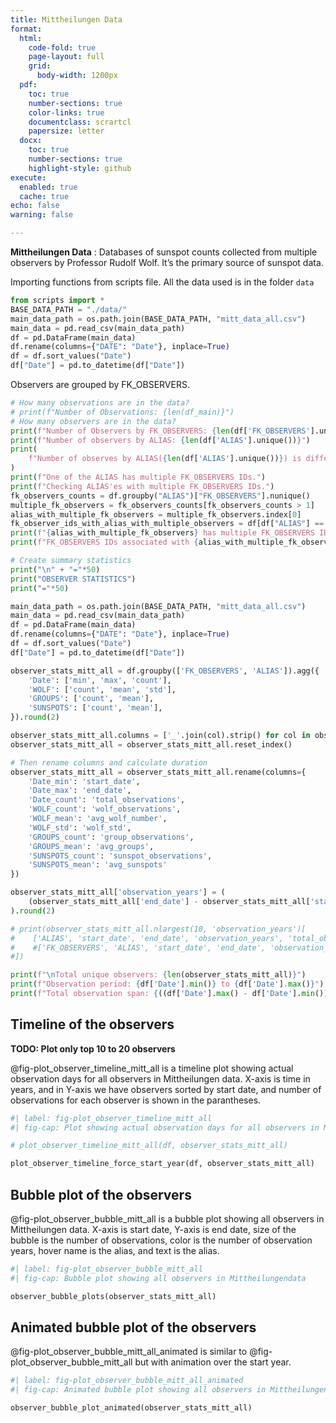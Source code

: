 ```yaml
---
title: Mittheilungen Data
format:
  html:
    code-fold: true
    page-layout: full
    grid:
      body-width: 1200px
  pdf:
    toc: true
    number-sections: true
    color-links: true
    documentclass: scrartcl
    papersize: letter
  docx:
    toc: true
    number-sections: true
    highlight-style: github
execute:
  enabled: true
  cache: true
echo: false
warning: false

---
```



**Mittheilungen Data** : Databases of sunspot counts collected from multiple observers by Professor Rudolf Wolf. It's the primary source of sunspot data. 

Importing functions from scripts file. All the data used is in the folder `data`

```python
from scripts import *
BASE_DATA_PATH = "./data/"
main_data_path = os.path.join(BASE_DATA_PATH, "mitt_data_all.csv")
main_data = pd.read_csv(main_data_path)
df = pd.DataFrame(main_data)
df.rename(columns={"DATE": "Date"}, inplace=True)
df = df.sort_values("Date")
df["Date"] = pd.to_datetime(df["Date"])
```


Observers are grouped by FK_OBSERVERS. 

```python
# How many observations are in the data?
# print(f"Number of Observations: {len(df_main)}")
# How many observers are in the data?
print(f"Number of Observers by FK_OBSERVERS: {len(df['FK_OBSERVERS'].unique())}")
print(f"Number of observers by ALIAS: {len(df['ALIAS'].unique())}")
print(
    f"Number of observes by ALIAS({len(df['ALIAS'].unique())}) is different from \n number of observers by FK_OBSERVERS({len(df['FK_OBSERVERS'].unique())}). \n"
)
print(f"One of the ALIAS has multiple FK_OBSERVERS IDs.")
print(f"Checking ALIAS'es with multiple FK_OBSERVERS IDs.")
fk_observers_counts = df.groupby("ALIAS")["FK_OBSERVERS"].nunique()
multiple_fk_observers = fk_observers_counts[fk_observers_counts > 1]
alias_with_multiple_fk_observers = multiple_fk_observers.index[0]
fk_observer_ids_with_alias_with_multiple_observers = df[df["ALIAS"] == alias_with_multiple_fk_observers]["FK_OBSERVERS"].unique()
print(f"{alias_with_multiple_fk_observers} has multiple FK_OBSERVERS IDs.")
print(f"FK_OBSERVERS IDs associated with {alias_with_multiple_fk_observers} are {fk_observer_ids_with_alias_with_multiple_observers} \n")
```

```python

# Create summary statistics
print("\n" + "="*50)
print("OBSERVER STATISTICS")
print("="*50)

main_data_path = os.path.join(BASE_DATA_PATH, "mitt_data_all.csv")
main_data = pd.read_csv(main_data_path)
df = pd.DataFrame(main_data)
df.rename(columns={"DATE": "Date"}, inplace=True)
df = df.sort_values("Date")
df["Date"] = pd.to_datetime(df["Date"])

observer_stats_mitt_all = df.groupby(['FK_OBSERVERS', 'ALIAS']).agg({
    'Date': ['min', 'max', 'count'],
    'WOLF': ['count', 'mean', 'std'],
    'GROUPS': ['count', 'mean'],
    'SUNSPOTS': ['count', 'mean'],
}).round(2)

observer_stats_mitt_all.columns = ['_'.join(col).strip() for col in observer_stats_mitt_all.columns]
observer_stats_mitt_all = observer_stats_mitt_all.reset_index()

# Then rename columns and calculate duration
observer_stats_mitt_all = observer_stats_mitt_all.rename(columns={
    'Date_min': 'start_date',
    'Date_max': 'end_date',
    'Date_count': 'total_observations',
    'WOLF_count': 'wolf_observations',
    'WOLF_mean': 'avg_wolf_number',
    'WOLF_std': 'wolf_std',
    'GROUPS_count': 'group_observations',
    'GROUPS_mean': 'avg_groups',
    'SUNSPOTS_count': 'sunspot_observations',
    'SUNSPOTS_mean': 'avg_sunspots'
})

observer_stats_mitt_all['observation_years'] = (
    (observer_stats_mitt_all['end_date'] - observer_stats_mitt_all['start_date']).dt.days / 365.25
).round(2)

# print(observer_stats_mitt_all.nlargest(10, 'observation_years')[
#    ['ALIAS', 'start_date', 'end_date', 'observation_years', 'total_observations']
#    #['FK_OBSERVERS', 'ALIAS', 'start_date', 'end_date', 'observation_years', 'total_observations']
#])

print(f"\nTotal unique observers: {len(observer_stats_mitt_all)}")
print(f"Observation period: {df['Date'].min()} to {df['Date'].max()}")
print(f"Total observation span: {((df['Date'].max() - df['Date'].min()).days / 365.25):.1f} years")

```


## Timeline of the observers

**TODO: Plot only top 10 to 20 observers**

@fig-plot_observer_timeline_mitt_all is a timeline plot showing actual
observation days for all observers in Mittheilungen data. X-axis is time in
years, and in Y-axis we have observers sorted by start date, and number of
observations for each observer is shown in the parantheses.



```python
#| label: fig-plot_observer_timeline_mitt_all
#| fig-cap: Plot showing actual observation days for all observers in Mittheilungendata

# plot_observer_timeline_mitt_all(df, observer_stats_mitt_all)

plot_observer_timeline_force_start_year(df, observer_stats_mitt_all)

```

## Bubble plot of the observers 

@fig-plot_observer_bubble_mitt_all is a bubble plot showing all observers in
Mittheilungen data. X-axis is start date, Y-axis is end date, size of the
bubble is the number of observations, color is the number of observation years,
hover name is the alias, and text is the alias.

```python
#| label: fig-plot_observer_bubble_mitt_all
#| fig-cap: Bubble plot showing all observers in Mittheilungendata

observer_bubble_plots(observer_stats_mitt_all)

```

## Animated bubble plot of the observers

@fig-plot_observer_bubble_mitt_all_animated is similar to
@fig-plot_observer_bubble_mitt_all but with animation over the start year.

```python
#| label: fig-plot_observer_bubble_mitt_all_animated
#| fig-cap: Animated bubble plot showing all observers in Mittheilungen data.

observer_bubble_plot_animated(observer_stats_mitt_all)

```

